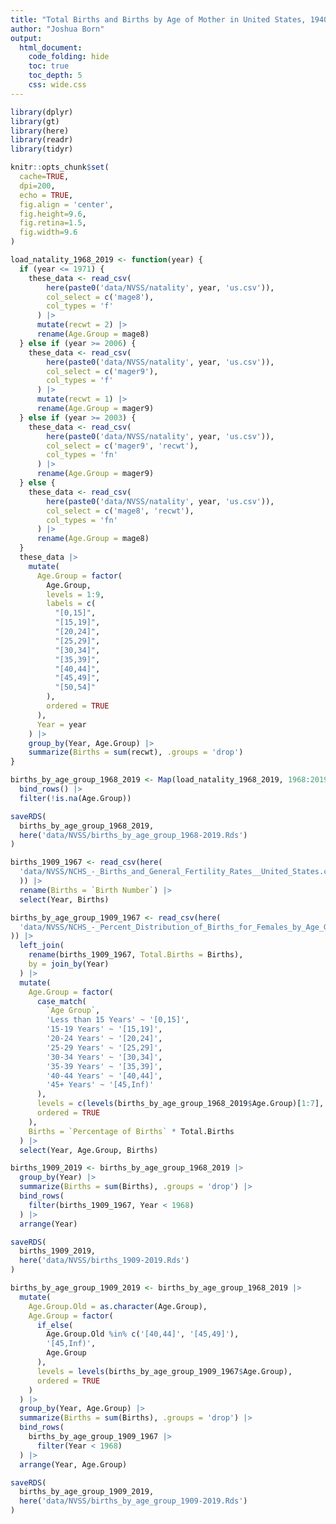 ```yaml
---
title: "Total Births and Births by Age of Mother in United States, 1940-2019"
author: "Joshua Born"
output:
  html_document:
    code_folding: hide
    toc: true
    toc_depth: 5
    css: wide.css
---
```



```r
library(dplyr)
library(gt)
library(here)
library(readr)
library(tidyr)

knitr::opts_chunk$set(
  cache=TRUE,
  dpi=200,
  echo = TRUE,
  fig.align = 'center',
  fig.height=9.6,
  fig.retina=1.5,
  fig.width=9.6
)
```


```r
load_natality_1968_2019 <- function(year) {
  if (year <= 1971) {
    these_data <- read_csv(
        here(paste0('data/NVSS/natality', year, 'us.csv')),
        col_select = c('mage8'),
        col_types = 'f'
      ) |>
      mutate(recwt = 2) |>
      rename(Age.Group = mage8)
  } else if (year >= 2006) {
    these_data <- read_csv(
        here(paste0('data/NVSS/natality', year, 'us.csv')),
        col_select = c('mager9'),
        col_types = 'f'
      ) |>
      mutate(recwt = 1) |>
      rename(Age.Group = mager9)
  } else if (year >= 2003) {
    these_data <- read_csv(
        here(paste0('data/NVSS/natality', year, 'us.csv')),
        col_select = c('mager9', 'recwt'),
        col_types = 'fn'
      ) |>
      rename(Age.Group = mager9)
  } else {
    these_data <- read_csv(
        here(paste0('data/NVSS/natality', year, 'us.csv')),
        col_select = c('mage8', 'recwt'),
        col_types = 'fn'
      ) |>
      rename(Age.Group = mage8)
  }
  these_data |>
    mutate(
      Age.Group = factor(
        Age.Group,
        levels = 1:9,
        labels = c(
          "[0,15]",
          "[15,19]",
          "[20,24]",
          "[25,29]",
          "[30,34]",
          "[35,39]",
          "[40,44]",
          "[45,49]",
          "[50,54]"
        ),
        ordered = TRUE
      ),
      Year = year
    ) |>
    group_by(Year, Age.Group) |>
    summarize(Births = sum(recwt), .groups = 'drop')
}
```


```r
births_by_age_group_1968_2019 <- Map(load_natality_1968_2019, 1968:2019) |>
  bind_rows() |>
  filter(!is.na(Age.Group))

saveRDS(
  births_by_age_group_1968_2019,
  here('data/NVSS/births_by_age_group_1968-2019.Rds')
)
```


```r
births_1909_1967 <- read_csv(here(
  'data/NVSS/NCHS_-_Births_and_General_Fertility_Rates__United_States.csv'
  )) |>
  rename(Births = `Birth Number`) |>
  select(Year, Births)

births_by_age_group_1909_1967 <- read_csv(here(
  'data/NVSS/NCHS_-_Percent_Distribution_of_Births_for_Females_by_Age_Group__United_States.csv'
)) |>
  left_join(
    rename(births_1909_1967, Total.Births = Births),
    by = join_by(Year)
  ) |>
  mutate(
    Age.Group = factor(
      case_match(
        `Age Group`,
        'Less than 15 Years' ~ '[0,15]',
        '15-19 Years' ~ '[15,19]',
        '20-24 Years' ~ '[20,24]',
        '25-29 Years' ~ '[25,29]',
        '30-34 Years' ~ '[30,34]',
        '35-39 Years' ~ '[35,39]',
        '40-44 Years' ~ '[40,44]',
        '45+ Years' ~ '[45,Inf)'
      ),
      levels = c(levels(births_by_age_group_1968_2019$Age.Group)[1:7], '[45,Inf)'),
      ordered = TRUE
    ),
    Births = `Percentage of Births` * Total.Births
  ) |>
  select(Year, Age.Group, Births)
```


```r
births_1909_2019 <- births_by_age_group_1968_2019 |>
  group_by(Year) |>
  summarize(Births = sum(Births), .groups = 'drop') |>
  bind_rows(
    filter(births_1909_1967, Year < 1968)
  ) |>
  arrange(Year)

saveRDS(
  births_1909_2019,
  here('data/NVSS/births_1909-2019.Rds')
)

births_by_age_group_1909_2019 <- births_by_age_group_1968_2019 |>
  mutate(
    Age.Group.Old = as.character(Age.Group),
    Age.Group = factor(
      if_else(
        Age.Group.Old %in% c('[40,44]', '[45,49]'),
        '[45,Inf)',
        Age.Group
      ),
      levels = levels(births_by_age_group_1909_1967$Age.Group),
      ordered = TRUE
    )
  ) |>
  group_by(Year, Age.Group) |>
  summarize(Births = sum(Births), .groups = 'drop') |>
  bind_rows(
    births_by_age_group_1909_1967 |>
      filter(Year < 1968)
  ) |>
  arrange(Year, Age.Group)

saveRDS(
  births_by_age_group_1909_2019,
  here('data/NVSS/births_by_age_group_1909-2019.Rds')
)
```
